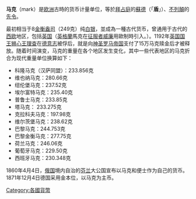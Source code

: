 {{unreferenced|time=2009-5-14}}

{{Infobox currency
| currency_name_in_local = Mark
| image_1 = 1Mark1875.jpg
| image_title_1 = 1 德国金色马克硬币, 1875
| alt1 =
| iso_code =
| issuing_authority =
| issuing_authority_website =
| date_of_introduction = 
| date_of_introduction_source =
| using_countries = Various
| inflation_rate =
| inflation_source_date = ''[https://www.cia.gov/library/publications/the-world-factbook/fields/2092.html The World Factbook]'', 2010 est.
| subunit_ratio_1 = 1/100
| subunit_name_1 =
| symbol =
| symbol_subunit_1 =
| nickname =
| nickname_subunit_1 =
| plural = Marks
| plural_subunit_1 =
| frequently_used_coins =
| rarely_used_coins =
| frequently_used_banknotes =
| rarely_used_banknotes =
}}

'''马克'''（mark）是[[欧洲|欧洲]]古時的货币计量单位，等於[[拜占庭帝國|拜占庭]]的[[苏勒德斯_(钱币)|蘇德]]（「'''盾'''」）、[[不列顛|不列顛]]的[[先令|先令]]。

最初相当于8[[金衡盎司|金衡盎司]]（249克）纯[[白银|白银]]，並成為一種古代货币，曾通用于古代的[[西欧|西欧]]地区，包括[[英国|英国]]（[[英格蘭|英格蘭]]馬克在[[征服者威廉|征服者威廉]]用歐制時引入。）。1192年[[英国国王|英国国王]][[理查一世|狮心王理查]]在[[德意志|德意志]]被俘后，就是向[[神圣罗马帝国|神圣罗马帝国]]支付了15万马克赎金后才被释放。随着时间演变，马克的重量在各个地区发生变化，其中一些代表地区的马克折合为现代重量单位换算如下：

* 科隆马克（汉萨同盟）：233.856克 
* 维也纳马克：280.66克 
* 纽伦堡马克：237.52克 
* 埃尔富特马克：235.40克 
* 普鲁士马克：233.85克
* 塔马克： 233.275克 
* 克拉科夫马克：197.98克 
* 维尔茨堡马克：238.62克
* 巴黎马克：244.753克
* 巴黎金衡马克：277.75克 
* 荷兰马克：246.06克 
* 葡萄牙马克：229.50克 
* 西班牙马克：230.348克 

1860年4月4日，[[俄国|俄国]]境内自治的[[芬兰|芬兰]]大公国宣布以马克和便士作为自己的货币。1871年12月4日德国采用金本位，以马克为主币。

{{Authority control}}
[[Category:各國貨幣|Category:各國貨幣]]